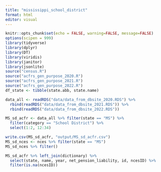 ```yaml
---
title: "mississippi_school_district"
format: html
editor: visual
---
```


```r
knitr::opts_chunk$set(echo = FALSE, warning=FALSE, message=FALSE)
options(scipen = 999)
library(tidyverse)
library(dplyr)
library(DT)
library(viridis)
library(janitor)
library(jsonlite)
source("census.R")
source("acfrs_gen_purpose_2020.R")
source("acfrs_gen_purpose_2021.R")
source("acfrs_gen_purpose_2022.R")
df_state <- tibble(state.abb, state.name)
```


```r
data_all <- readRDS("data/data_from_dbsite_2020.RDS") %>% 
  rbind(readRDS("data/data_from_dbsite_2021.RDS")) %>% 
  rbind(readRDS("data/data_from_dbsite_2022.RDS"))

MS_sd_acfr <- data_all %>% filter(state == "MS") %>% 
  filter(category == "School District") %>% 
  select(1:2, 12:34)

write.csv(MS_sd_acfr, "output/MS_sd_acfr.csv")
MS_sd_nces <- nces %>% filter(state == "MS")
MS_sd_nces %>% filter()
```

```r
MS_sd_acfr %>% left_join(dictionary) %>% 
  select(state, name, year, net_pension_liability, id, ncesID) %>% 
  filter(is.na(ncesID))

```

